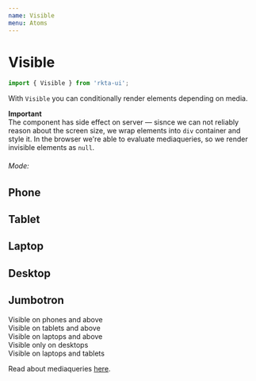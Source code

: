 ```yaml
---
name: Visible
menu: Atoms
---
```



# Visible
```js
import { Visible } from 'rkta-ui';
```

<PropsTable of={Visible} />

With `Visible` you can conditionally render elements depending on media.

**Important**  
The component has side effect on server — sisnce we can not reliably reason about the
screen size, we wrap elements into `div` container and style it. In the browser we're
able to evaluate mediaqueries, so we render invisible elements as `null`.

<Playground>
  <h6>Mode:</h6>
  <Visible phone>
    <h2>Phone</h2>
  </Visible>
  <Visible tablet>
    <h2>Tablet</h2>
  </Visible>
  <Visible laptop>
    <h2>Laptop</h2>
  </Visible>
  <Visible desktop>
    <h2>Desktop</h2>
  </Visible>
  <Visible jumbotron>
    <h2>Jumbotron</h2>
  </Visible>
  <Visible atMostPhone>
    <div>Visible on phones and above</div>
  </Visible>
  <Visible atMostTablet>
    <div>Visible on tablets and above</div>
  </Visible>
  <Visible atMostLaptop>
    <div>Visible on laptops and above</div>
  </Visible>
  <Visible desktop>
    <div>Visible only on desktops</div>
  </Visible>
  <Visible laptop tablet>
    <div>Visible on laptops and tablets</div>
  </Visible>
</Playground>

Read about mediaqueries [here](/util-create-media-queries).